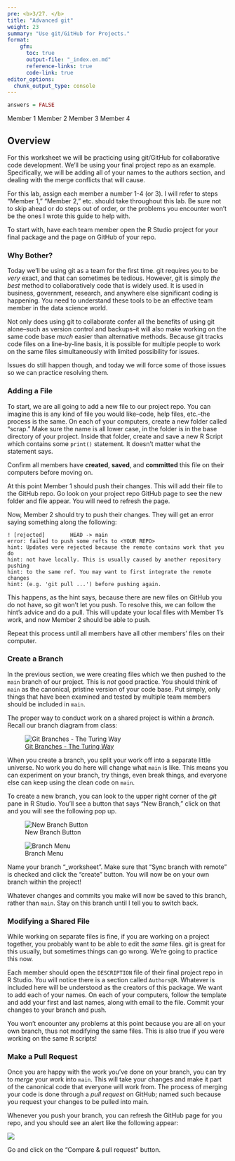 ```yaml
---
pre: <b>3/27. </b>
title: "Advanced git"
weight: 23
summary: "Use git/GitHub for Projects."
format:
    gfm:
      toc: true
      output-file: "_index.en.md"
      reference-links: true
      code-link: true
editor_options: 
  chunk_output_type: console
---
```


```r
answers = FALSE
```

[Member 1]{.blue}
[Member 2]{.red}
[Member 3]{.green}
[Member 4]{.mco}

## Overview

For this worksheet we will be practicing using git/GitHub for collaborative code development. We'll be using your final project repo as an example. Specifically, we will be adding all of your names to the authors section, and dealing with the merge conflicts that will cause.

For this lab, assign each member a number 1-4 (or 3). I will refer to steps "[Member 1]{.blue}," "[Member 2]{.red}," etc. should take throughout this lab. Be sure not to skip ahead or do steps out of order, or the problems you encounter won't be the ones I wrote this guide to help with.

To start with, have each team member open the R Studio project for your final package and the page on GitHub of your repo.

### Why Bother?

Today we'll be using git as a team for the first time. git requires you to be *very* exact, and that can sometimes be tedious. However, git is simply *the best* method to collaboratively code that is widely used. It is used in business, government, research, and anywhere else significant coding is happening. You need to understand these tools to be an effective team member in the data science world.

Not only does using git to collaborate confer all the benefits of using git alone--such as version control and backups--it will also make working on the same code base *much* easier than alternative methods. Because git tracks code files on a line-by-line basis, it is possible for multiple people to work on the same files simultaneously with limited possibility for issues.

Issues do still happen though, and today we will force some of those issues so we can practice resolving them.

### Adding a File

To start, we are all going to add a new file to our project repo. You can imagine this is any kind of file you would like--code, help files, etc.--the process is the same. On each of your computers, create a new folder called "scrap." Make sure the name is all lower case, in the folder is in the base directory of your project. Inside that folder, create and save a new R Script which contains some `print()` statement. It doesn't matter what the statement says.

Confirm all members have **created**, **saved**, and **committed** this file on their computers before moving on.

At this point [Member 1]{.blue} should push their changes. This will add their file to the GitHub repo. Go look on your project repo GitHub page to see the new folder and file appear. You will need to refresh the page.

Now, [Member 2]{.red} should try to push their changes. They will get an error saying something along the following:

```
! [rejected]        HEAD -> main
error: failed to push some refts to <YOUR REPO>
hint: Updates were rejected because the remote contains work that you do
hint: not have locally. This is usually caused by another repository pushing
hint: to the same ref. You may want to first integrate the remote changes
hint: (e.g. 'git pull ...') before pushing again.
```

This happens, as the hint says, because there are new files on GitHub you do not have, so git won't let you push. To resolve this, we can follow the hint's advice and do a pull. This will update your local files with [Member 1]{.blue}'s work, and now [Member 2]{.red} should be able to push.

Repeat this process until all members have all other members' files on their computer.

### Create a Branch

In the previous section, we were creating files which we then pushed to the `main` branch of our project. This is *not* good practice. You should think of `main` as the canonical, pristine version of your code base. Put simply, only things that have been examined and tested by multiple team members should be included in `main`.

The proper way to conduct work on a shared project is within a *branch*. Recall our branch diagram from class:

![[Git Branches - The Turing Way](https://the-turing-way.netlify.app/reproducible-research/vcs/vcs-git-branches.html)](./img/sub-branch.png)

When you create a branch, you split your work off into a separate little universe. No work you do here will change what `main` is like. This means you can experiment on your branch, try things, even break things, and everyone else can keep using the clean code on `main`. 

To create a new branch, you can look to the upper right corner of the *git* pane in R Studio. You'll see a button that says "New Branch," click on that and you will see the following pop up.

::: {layout-ncol=2}
![New Branch Button](./img/r_studio_branch.webp)

![Branch Menu](./img/branch_menu.png)
:::

Name your branch "<YOUR NAME>_worksheet". Make sure that "Sync branch with remote" is checked and click the "create" button. You will now be on your own branch within the project!

Whatever changes and commits you make will now be saved to this branch, rather than `main`. Stay on this branch until I tell you to switch back.

### Modifying a Shared File

While working on separate files is fine, if you are working on a project together, you probably want to be able to edit the *same* files. git is great for this usually, but sometimes things can go wrong. We're going to practice this now.

Each member should open the `DESCRIPTION` file of their final project repo in R Studio. You will notice there is a section called `Authors@R`. Whatever is included here will be understood as the creators of this package. We want to add each of your names. On each of your computers, follow the template and add your first and last names, along with email to the file. Commit your changes to your branch and push.

You won't encounter any problems at this point because you are all on your own branch, thus not modifying the same files. This is also true if you were working on the same R scripts!

### Make a Pull Request

Once you are happy with the work you've done on your branch, you can try to *merge* your work into `main`. This will take your changes and make it part of the canonical code that everyone will work from. The process of merging your code is done through a *pull request* on GitHub; named such because you request your changes to be pulled into main.

Whenever you push your branch, you can refresh the GitHub page for you repo, and you should see an alert like the following appear:

![](./img/pull_request.png)

Go and click on the "Compare & pull request" button. 


